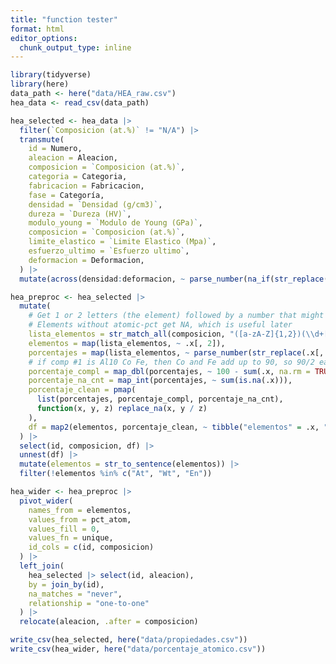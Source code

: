 ```yaml
---
title: "function tester"
format: html
editor_options: 
  chunk_output_type: inline
---
```


```r
library(tidyverse)
library(here)
data_path <- here("data/HEA_raw.csv")
hea_data <- read_csv(data_path)
```


```r
hea_selected <- hea_data |> 
  filter(`Composicion (at.%)` != "N/A") |> 
  transmute(
    id = Numero,
    aleacion = Aleacion,
    composicion = `Composicion (at.%)`,
    categoria = Categoria,
    fabricacion = Fabricacion,
    fase = Categoría,
    densidad = `Densidad (g/cm3)`,
    dureza = `Dureza (HV)`,
    modulo_young = `Modulo de Young (GPa)`,
    composicion = `Composicion (at.%)`,
    limite_elastico = `Limite Elastico (Mpa)`,
    esfuerzo_ultimo = `Esfuerzo ultimo`,
    deformacion = Deformacion,
  ) |> 
  mutate(across(densidad:deformacion, ~ parse_number(na_if(str_replace(.x, ",", "."), "N/A"))))

hea_preproc <- hea_selected |> 
  mutate(
    # Get 1 or 2 letters (the element) followed by a number that might be integer or decimal
    # Elements without atomic-pct get NA, which is useful later
    lista_elementos = str_match_all(composicion, "([a-zA-Z]{1,2})(\\d+[:punct:]?\\d*)?"),
    elementos = map(lista_elementos, ~ .x[, 2]),
    porcentajes = map(lista_elementos, ~ parse_number(str_replace(.x[, 3], ",", "."))),
    # if comp #1 is Al10 Co Fe, then Co and Fe add up to 90, so 90/2 each
    porcentaje_compl = map_dbl(porcentajes, ~ 100 - sum(.x, na.rm = TRUE)),
    porcentaje_na_cnt = map_int(porcentajes, ~ sum(is.na(.x))),
    porcentaje_clean = pmap(
      list(porcentajes, porcentaje_compl, porcentaje_na_cnt), 
      function(x, y, z) replace_na(x, y / z)
    ),
    df = map2(elementos, porcentaje_clean, ~ tibble("elementos" = .x, "pct_atom" = .y))
  ) |> 
  select(id, composicion, df) |> 
  unnest(df) |> 
  mutate(elementos = str_to_sentence(elementos)) |> 
  filter(!elementos %in% c("At", "Wt", "En"))
```


```r
hea_wider <- hea_preproc |>
  pivot_wider(
    names_from = elementos, 
    values_from = pct_atom, 
    values_fill = 0, 
    values_fn = unique,
    id_cols = c(id, composicion)
  ) |> 
  left_join(
    hea_selected |> select(id, aleacion),
    by = join_by(id),
    na_matches = "never",
    relationship = "one-to-one"
  ) |> 
  relocate(aleacion, .after = composicion)
```

```r
write_csv(hea_selected, here("data/propiedades.csv"))
write_csv(hea_wider, here("data/porcentaje_atomico.csv"))
```




